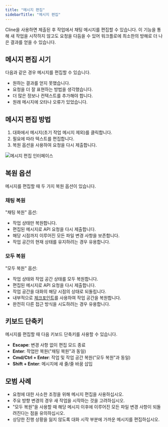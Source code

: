 ```yaml
---
title: "메시지 편집"
sidebarTitle: "메시지 편집"
---
```


Cline을 사용하면 제출된 후 작업에서 채팅 메시지를 편집할 수 있습니다. 이 기능을 통해 새 작업을 시작하지 않고도 요청을 다듬을 수 있어 워크플로에 최소한의 방해로 더 나은 결과를 얻을 수 있습니다.

## 메시지 편집 시기

다음과 같은 경우 메시지를 편집할 수 있습니다.

-   원하는 결과를 얻지 못했습니다.
-   요청을 더 잘 표현하는 방법을 생각했습니다.
-   더 많은 정보나 컨텍스트를 추가해야 합니다.
-   원래 메시지에 오타나 오류가 있었습니다.

## 메시지 편집 방법

1.  대화에서 메시지(초기 작업 메시지 제외)를 클릭합니다.
2.  필요에 따라 텍스트를 편집합니다.
3.  복원 옵션을 사용하여 요청을 다시 제출합니다.

<Frame>
	<img
		src="https://storage.googleapis.com/cline_public_images/docs/assets/message-editing.png"
		alt="메시지 편집 인터페이스"
	/>
</Frame>

## 복원 옵션

메시지를 편집할 때 두 가지 복원 옵션이 있습니다.

### 채팅 복원

"채팅 복원" 옵션:

-   작업 상태만 복원합니다.
-   편집된 메시지로 API 요청을 다시 제출합니다.
-   해당 시점까지 이루어진 모든 파일 변경 사항을 보존합니다.
-   작업 공간의 현재 상태를 유지하려는 경우 유용합니다.

### 모두 복원

"모두 복원" 옵션:

-   작업 상태와 작업 공간 상태를 모두 복원합니다.
-   편집된 메시지로 API 요청을 다시 제출합니다.
-   작업 공간을 대화의 해당 시점의 상태로 되돌립니다.
-   내부적으로 [체크포인트](/features/checkpoints)를 사용하여 작업 공간을 복원합니다.
-   완전히 다른 접근 방식을 시도하려는 경우 유용합니다.

## 키보드 단축키

메시지를 편집할 때 다음 키보드 단축키를 사용할 수 있습니다.

-   **Escape**: 변경 사항 없이 편집 모드 종료
-   **Enter**: 작업만 복원("채팅 복원"과 동일)
-   **Cmd/Ctrl + Enter**: 작업 및 작업 공간 복원("모두 복원"과 동일)
-   **Shift + Enter**: 메시지에 새 줄/줄 바꿈 삽입

## 모범 사례

-   요청에 대한 사소한 조정을 위해 메시지 편집을 사용하십시오.
-   주요 방향 변경의 경우 새 작업을 시작하는 것을 고려하십시오.
-   "모두 복원"을 사용할 때 해당 메시지 이후에 이루어진 모든 파일 변경 사항이 되돌려진다는 점을 유의하십시오.
-   상당한 진행 상황을 잃지 않도록 대화 시작 부분에 가까운 메시지를 편집하십시오.
